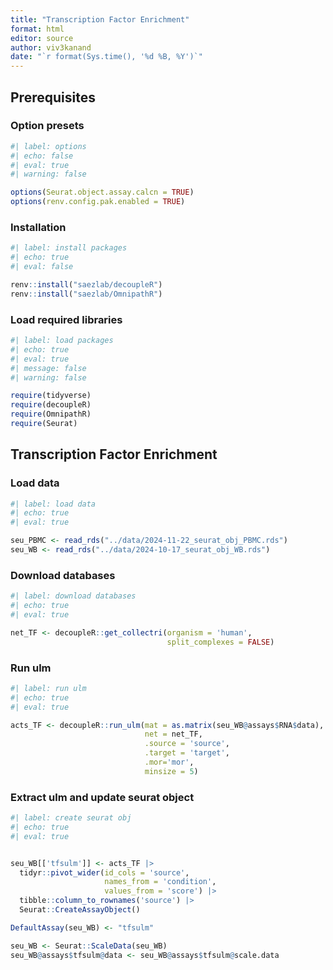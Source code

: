 ```yaml
---
title: "Transcription Factor Enrichment"
format: html
editor: source
author: viv3kanand
date: "`r format(Sys.time(), '%d %B, %Y')`"
---
```


## Prerequisites

### Option presets

```r
#| label: options
#| echo: false
#| eval: true
#| warning: false

options(Seurat.object.assay.calcn = TRUE)
options(renv.config.pak.enabled = TRUE)

```

### Installation

```r
#| label: install packages
#| echo: true
#| eval: false

renv::install("saezlab/decoupleR")
renv::install("saezlab/OmnipathR")

```

### Load required libraries

```r
#| label: load packages
#| echo: true
#| eval: true
#| message: false
#| warning: false

require(tidyverse)
require(decoupleR)
require(OmnipathR)
require(Seurat)

```

## Transcription Factor Enrichment

### Load data

```r
#| label: load data
#| echo: true
#| eval: true

seu_PBMC <- read_rds("../data/2024-11-22_seurat_obj_PBMC.rds")
seu_WB <- read_rds("../data/2024-10-17_seurat_obj_WB.rds")
```

### Download databases

```r
#| label: download databases
#| echo: true
#| eval: true

net_TF <- decoupleR::get_collectri(organism = 'human', 
                                   split_complexes = FALSE)

```

### Run ulm

```r
#| label: run ulm
#| echo: true
#| eval: true

acts_TF <- decoupleR::run_ulm(mat = as.matrix(seu_WB@assays$RNA$data), 
                              net = net_TF, 
                              .source = 'source',
                              .target = 'target',
                              .mor='mor', 
                              minsize = 5)

```

### Extract ulm and update seurat object

```r
#| label: create seurat obj
#| echo: true
#| eval: true


seu_WB[['tfsulm']] <- acts_TF |> 
  tidyr::pivot_wider(id_cols = 'source', 
                     names_from = 'condition',
                     values_from = 'score') |> 
  tibble::column_to_rownames('source') |> 
  Seurat::CreateAssayObject()

DefaultAssay(seu_WB) <- "tfsulm"

seu_WB <- Seurat::ScaleData(seu_WB)
seu_WB@assays$tfsulm@data <- seu_WB@assays$tfsulm@scale.data
```





